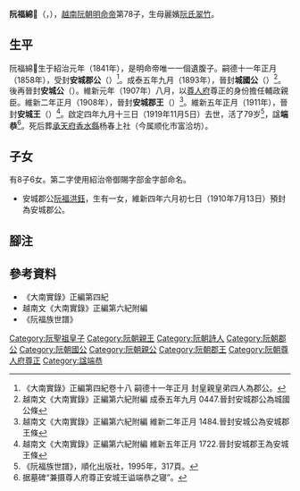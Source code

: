 '''阮福綿𡫯'''（{{vie|v=Nguyễn Phúc Miên Lịch|hn=阮福綿𡫯}}，{{bd|1841年|5月13日|1919年|11月5日|catIdx=R阮}}），[[越南|越南]][[阮朝|阮朝]][[明命帝|明命帝]]第78子，生母麗嬪[[阮氏翠竹|阮氏翠竹]]。

==生平==
阮福綿𡫯生于紹治元年（1841年），是明命帝唯一一個遺腹子。嗣德十一年正月（1858年），受封'''安城郡公'''（{{vie|v=Yên Thành Quận Công|hn=安城郡公}}）<ref>《大南實錄》正編第四紀卷十八 嗣德十一年正月 封皇親皇弟四人為郡公。</ref>。成泰五年九月（1893年），晉封'''城國公'''（{{vie|v=Thành Quốc Công|hn=城國公}}）<ref>越南文《大南實錄》正編第六紀附編 成泰五年九月 0447.晉封安城郡公為城國公條</ref>。後再晉封'''安城公'''（{{vie|v=Yên Thành Công|hn=安城公}}）。維新元年（1907年）八月，以[[尊人府|尊人府]]尊正的身份擔任輔政親臣。維新二年正月（1908年），晉封'''安城郡王'''（{{vie|v=Yên Thành Quận Vương|hn=安城郡王}}）<ref>越南文《大南實錄》正編第六紀附編 維新二年正月 1484.晉封安城公為安城郡王條</ref>。維新五年正月（1911年），晉封'''安城王'''（{{vie|v=Yên Thành Vương|hn=安城王}}）<ref>越南文《大南實錄》正編第六紀附編 維新五年正月 1722.晉封安城郡王為安城王條</ref>。啟定四年九月十三日（1919年11月5日）去世，活了79岁<ref>《阮福族世譜》，順化出版社，1995年，317頁。</ref>，諡'''端恭'''<ref>据墓碑“兼摄尊人府尊正安城王谥端恭之寝”。</ref>。死后葬[[承天府_(越南)|承天府]][[香水縣|香水縣]]杨春上社（今属顺化市富洽坊）。

==子女==
有8子6女。第二字使用紹治帝御賜字部金字部命名。
*安城郡公[[阮福洪鈺|阮福洪鈺]]，生有一女，維新四年六月初七日（1910年7月13日）預封為安城郡公。

==腳注==
{{reflist}}

==參考資料==
*《大南實錄》正編第四紀
*越南文《大南實錄》正編第六紀附編
*《阮福族世譜》
{{阮聖祖子女}}
[[Category:阮聖祖皇子|Category:阮聖祖皇子]]
[[Category:阮朝親王|Category:阮朝親王]]
[[Category:阮朝詩人|Category:阮朝詩人]]
[[Category:阮朝郡公|Category:阮朝郡公]]
[[Category:阮朝國公|Category:阮朝國公]]
[[Category:阮朝親公|Category:阮朝親公]]
[[Category:阮朝郡王|Category:阮朝郡王]]
[[Category:阮朝尊人府尊正|Category:阮朝尊人府尊正]]
[[Category:諡端恭|Category:諡端恭]]